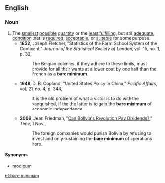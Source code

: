 ==English==

===Noun===
{{en-noun|sg=[[bare]] [[minimum]]|-}}

# The [[smallest]] [[possible]] [[quantity]] or the [[least]] [[fulfilling]], but still [[adequate]], [[condition]] that is [[require]]d, [[acceptable]], or [[suitable]] for some purpose.
#*'''1852''', Joseph Fletcher, "Statistics of the Farm School System of the Continent," ''Journal of the Statistical Society of London'', vol. 15, no. 1, p. 32,
#*:The Belgian colonies, if they adhere to these limits, must provide for all their wants at a lower cost by one half than the French as a '''bare minimum'''.
#*'''1948''', D. B. Copland, "United States Policy in China," ''Pacific Affairs'', vol. 21, no. 4, p. 344,
#*:It is the old problem of what a victor is to do with the vanquished, if the the latter is to gain the '''bare minimum''' of economic independence.
#*'''2006''', Jean Friedman, "[http://www.time.com/time/world/article/0,8599,1553207,00.html Can Bolivia's Revolution Pay Dividends?]," ''Time'', 1 Nov.,
#*:The foreign companies would punish Bolivia by refusing to invest and only sustaining the '''bare minimum''' of operations here.

====Synonyms====
*[[modicum]]

[[et:bare minimum]]
